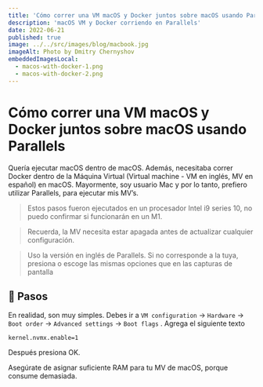 ```yaml
---
title: 'Cómo correr una VM macOS y Docker juntos sobre macOS usando Parallels'
description: 'macOS VM y Docker corriendo en Parallels'
date: 2022-06-21
published: true
image: ../../src/images/blog/macbook.jpg
imageAlt: Photo by Dmitry Chernyshov
embeddedImagesLocal:
  - macos-with-docker-1.png
  - macos-with-docker-2.png
---
```



# Cómo correr una VM macOS y Docker juntos sobre macOS usando Parallels

Quería ejecutar macOS dentro de macOS. Además, necesitaba correr Docker dentro de la Máquina Virtual (Virtual machine - VM en inglés, MV en español) en macOS. Mayormente, soy usuario Mac y por lo tanto, prefiero utilizar Parallels, para ejecutar mis MV’s.

> Estos pasos fueron ejecutados en un procesador Intel i9 series 10, no puedo confirmar si funcionarán en un M1.

> Recuerda, la MV necesita estar apagada antes de actualizar cualquier configuración.

> Uso la versión en inglés de Parallels. Si no corresponde a la tuya, presiona o escoge las mismas opciones que en las capturas de pantalla

## 🔀 Pasos

<GatsbyPostImage data={props.data} index={0} alt="Step 1" />

En realidad, son muy simples. Debes ir a `VM configuration` -> `Hardware` -> `Boot order` -> `Advanced settings` -> `Boot flags` . Agrega el siguiente texto

```text
kernel.nvmx.enable=1
```

<GatsbyPostImage data={props.data} index={1} alt="Step 2" />

Después presiona OK.

Asegúrate de asignar suficiente RAM para tu MV de macOS, porque consume demasiada.
